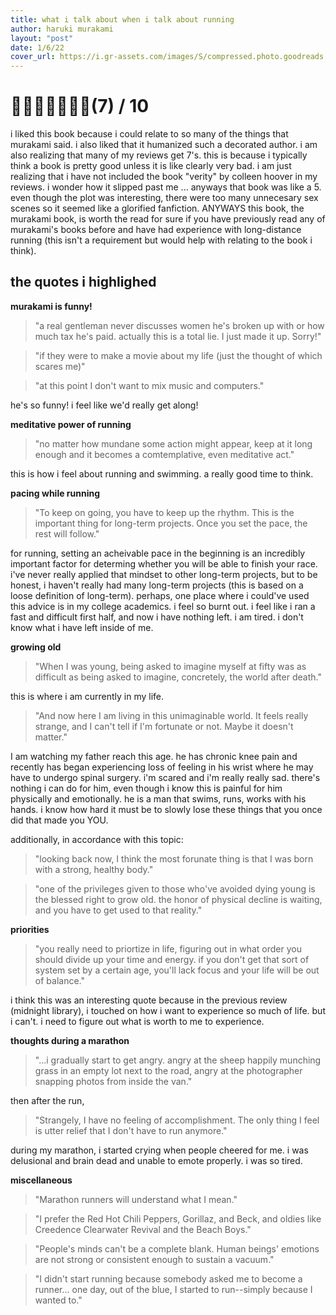 ```yaml
---
title: what i talk about when i talk about running
author: haruki murakami
layout: "post"
date: 1/6/22
cover_url: https://i.gr-assets.com/images/S/compressed.photo.goodreads.com/books/1473397159l/2195464._SY475_.jpg
---
```


# 🏃🏃🏃🏃🏃🏃🏃(7) / 10

i liked this book because i could relate to so many of the things that
murakami said. i also liked that it humanized such a decorated author.
i am also realizing that many of my reviews get 7's. this is because
i typically think a book is pretty good unless it is like clearly very
bad. i am just realizing that i have not included the book "verity" by
colleen hoover in my reviews. i wonder how it slipped past me ...
anyways that book was like a 5. even though the plot was interesting,
there were too many unnecesary sex scenes so it seemed like a glorified
fanfiction. ANYWAYS this book, the murakami book, is worth the read for
sure if you have previously read any of murakami's books before and
have had experience with long-distance running (this isn't a requirement
but would help with relating to the book i think).

## the quotes i highlighed

**murakami is funny!**

> "a real gentleman never discusses women he's broken up with or how
> much tax he's paid. actually this is a total lie. I just made it up.
> Sorry!"

> "if they were to make a movie about my life (just the thought of which
> scares me)"

> "at this point I don't want to mix music and computers."

he's so funny! i feel like we'd really get along!

**meditative power of running**

> "no matter how mundane some action might appear, keep at it long enough
> and it becomes a comtemplative, even meditative act."

this is how i feel about running and swimming. a really good time to think.

**pacing while running**

> "To keep on going, you have to keep up the rhythm. This is the important
> thing for long-term projects. Once you set the pace, the rest will follow."

for running, setting an acheivable pace in the beginning is an incredibly
important factor for determing whether you will be able to finish your race.
i've never really applied that mindset to other long-term projects, but to
be honest, i haven't really had many long-term projects (this is based on a
loose definition of long-term). perhaps, one place where i could've used
this advice is in my college academics. i feel so burnt out. i feel like i
ran a fast and difficult first half, and now i have nothing left. i am
tired. i don't know what i have left inside of me.

**growing old**

> "When I was young, being asked to imagine myself at fifty was as difficult
> as being asked to imagine, concretely, the world after death."

this is where i am currently in my life.

> "And now here I am living in this unimaginable world. It feels really strange,
> and I can't tell if I'm fortunate or not. Maybe it doesn't matter."

I am watching my father reach this age. he has chronic knee pain and recently
has began experiencing loss of feeling in his wrist where he may have to undergo
spinal surgery. i'm scared and i'm really really sad. there's nothing i can do for
him, even though i know this is painful for him physically and emotionally. he is a
man that swims, runs, works with his hands. i know how hard it must be
to slowly lose these things that you once did that made you YOU.

additionally, in accordance with this topic:

> "looking back now, I think the most forunate thing is that I was born
> with a strong, healthy body."

> "one of the privileges given to those who've avoided dying young is
> the blessed right to grow old. the honor of physical decline is waiting,
> and you have to get used to that reality."

**priorities**

> "you really need to priortize in life, figuring out in what order you
> should divide up your time and energy. if you don't get that sort of system
> set by a certain age, you'll lack focus and your life will be out of
> balance."

i think this was an interesting quote because in the previous review (midnight
library), i touched on how i want to experience so much of life. but i can't.
i need to figure out what is worth to me to experience.

**thoughts during a marathon**

> "...i gradually start to get angry. angry at the sheep happily munching
> grass in an empty lot next to the road, angry at the photographer snapping
> photos from inside the van."

then after the run,

> "Strangely, I have no feeling of accomplishment. The only thing I feel
> is utter relief that I don't have to run anymore."

during my marathon, i started crying when people cheered for me. i was
delusional and brain dead and unable to emote properly. i was so tired.

**miscellaneous**

> "Marathon runners will understand what I mean."

> "I prefer the Red Hot Chili Peppers, Gorillaz, and Beck, and oldies like
> Creedence Clearwater Revival and the Beach Boys."

> "People's minds can't be a complete blank. Human beings' emotions are not
> strong or consistent enough to sustain a vacuum."

> "I didn't start running because somebody asked me to become a runner...
> one day, out of the blue, I started to run--simply because I wanted to."
